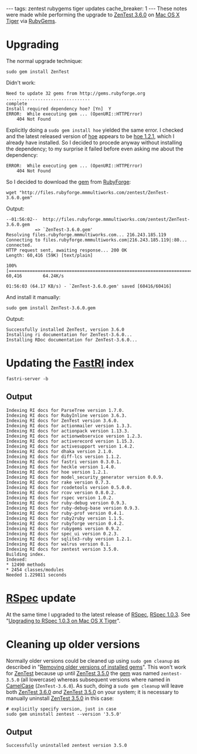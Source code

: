 ---
tags: zentest rubygems tiger updates
cache_breaker: 1
---
These notes were made while performing the upgrade to [[ZenTest 3.6.0]] on [[Mac OS X]] [[Tiger]] via [[RubyGems]].

= Upgrading =

The normal upgrade technique:

<pre>sudo gem install ZenTest</pre>

Didn't work:

<pre>Need to update 32 gems from http://gems.rubyforge.org
................................
complete
Install required dependency hoe? [Yn]  Y
ERROR:  While executing gem ... (OpenURI::HTTPError)
    404 Not Found</pre>

Explicitly doing a <tt>sudo gem install hoe</tt> yielded the same error. I checked and the latest released version of [[hoe]] appears to be [[hoe 1.2.1]], which I already have installed. So I decided to procede anyway without installing the dependency; to my surprise it failed before even asking me about the dependency:

<pre>ERROR:  While executing gem ... (OpenURI::HTTPError)
    404 Not Found</pre>

So I decided to download the [[gem]] from [[RubyForge]]:

<pre>wget "http://files.rubyforge.mmmultiworks.com/zentest/ZenTest-3.6.0.gem"</pre>

Output:

<pre>--01:56:02--  http://files.rubyforge.mmmultiworks.com/zentest/ZenTest-3.6.0.gem
           => `ZenTest-3.6.0.gem'
Resolving files.rubyforge.mmmultiworks.com... 216.243.185.119
Connecting to files.rubyforge.mmmultiworks.com|216.243.185.119|:80... connected.
HTTP request sent, awaiting response... 200 OK
Length: 60,416 (59K) [text/plain]

100%[========================================================================================>] 60,416        64.24K/s             

01:56:03 (64.17 KB/s) - `ZenTest-3.6.0.gem' saved [60416/60416]</pre>

And install it manually:

<pre>sudo gem install ZenTest-3.6.0.gem</pre>

Output:

<pre>Successfully installed ZenTest, version 3.6.0
Installing ri documentation for ZenTest-3.6.0...
Installing RDoc documentation for ZenTest-3.6.0...</pre>

= Updating the [[FastRI]] index =

<pre>fastri-server -b</pre>

== Output ==

<pre>Indexing RI docs for ParseTree version 1.7.0.
Indexing RI docs for RubyInline version 3.6.3.
Indexing RI docs for ZenTest version 3.6.0.
Indexing RI docs for actionmailer version 1.3.3.
Indexing RI docs for actionpack version 1.13.3.
Indexing RI docs for actionwebservice version 1.2.3.
Indexing RI docs for activerecord version 1.15.3.
Indexing RI docs for activesupport version 1.4.2.
Indexing RI docs for dhaka version 2.1.0.
Indexing RI docs for diff-lcs version 1.1.2.
Indexing RI docs for fastri version 0.3.0.1.
Indexing RI docs for heckle version 1.4.0.
Indexing RI docs for hoe version 1.2.1.
Indexing RI docs for model_security_generator version 0.0.9.
Indexing RI docs for rake version 0.7.3.
Indexing RI docs for rcodetools version 0.5.0.0.
Indexing RI docs for rcov version 0.8.0.2.
Indexing RI docs for rspec version 1.0.2.
Indexing RI docs for ruby-debug version 0.9.3.
Indexing RI docs for ruby-debug-base version 0.9.3.
Indexing RI docs for ruby-prof version 0.4.1.
Indexing RI docs for ruby2ruby version 1.1.5.
Indexing RI docs for rubyforge version 0.4.2.
Indexing RI docs for rubygems version 0.9.2.
Indexing RI docs for spec_ui version 0.2.3.
Indexing RI docs for sqlite3-ruby version 1.2.1.
Indexing RI docs for walrus version 0.1.
Indexing RI docs for zentest version 3.5.0.
Building index.
Indexed:
* 12490 methods
* 2454 classes/modules
Needed 1.229811 seconds</pre>

= [[RSpec]] update =

At the same time I upgraded to the latest release of [[RSpec]], [[RSpec 1.0.3]]. See "[[Upgrading to RSpec 1.0.3 on Mac OS X Tiger]]".

= Cleaning up older versions =

Normally older versions could be cleaned up using <tt>sudo gem cleanup</tt> as described in "[[Removing older versions of installed gems]]". This won't work for [[ZenTest]] because up until [[ZenTest 3.5.0]] the [[gem]] was named <tt>zentest-3.5.0</tt> (all lowercase) whereas subsequent versions where named in [[CamelCase]] (<tt>ZenTest-3.6.0</tt>). As such, doing a <tt>sudo gem cleanup</tt> will leave both [[ZenTest 3.6.0]] ''and'' [[ZenTest 3.5.0]] on your system; it is necessary to manually uninstall [[ZenTest 3.5.0]] in this case:

<pre># explicitly specify version, just in case
sudo gem uninstall zentest --version '3.5.0'</pre>

== Output ==

<pre>Successfully uninstalled zentest version 3.5.0</pre>
